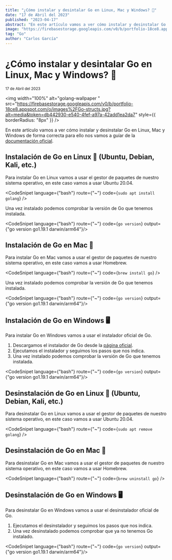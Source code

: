 ```yaml
---
title: "¿Cómo instalar y desintalar Go en Linux, Mac y Windows? 🤔"
date: "17 de Abril del 2023"
published: "2023-04-17"
abstract: "En este artículo vamos a ver cómo instalar y desinstalar Go en Linux, Mac y Windows de forma correcta y usando la forma oficial."
image: "https://firebasestorage.googleapis.com/v0/b/portfolio-18ce8.appspot.com/o/images%2FGo-structs.jpg?alt=media&token=db442930-e540-4fef-a97a-42add1ea2da7"
tag: "Go"
author: "Carlos García"
---
```


# ¿Cómo instalar y desintalar Go en Linux, Mac y Windows? 🤔

<small>17 de Abril del 2023</small>
<EditPost path="como-instalar-desinstalar-golang-linux-mac-windows" />

<img
  width="100%"
  alt="golang-wallpaper "
  src="https://firebasestorage.googleapis.com/v0/b/portfolio-18ce8.appspot.com/o/images%2FGo-structs.jpg?alt=media&token=db442930-e540-4fef-a97a-42add1ea2da7"
  style={{ borderRadius: "8px" }}
/>

En este artículo vamos a ver cómo instalar y desinstalar Go en Linux, Mac y Windows de forma correcta para ello nos vamos a guíar de la [documentación oficial](https://golang.org/doc/install).

## Instalación de Go en Linux 🐧 (Ubuntu, Debian, Kali, etc.)

Para instalar Go en Linux vamos a usar el gestor de paquetes de nuestro sistema operativo, en este caso vamos a usar Ubuntu 20.04.

<CodeSnipet language={"bash"} route={"~"} code={`sudo apt install golang`} />


Una vez instalado podemos comprobar la versión de Go que tenemos instalada.

<CodeSnipet language={"bash"} route={"~"} code={`go version`} output={"go version go1.19.1 darwin/arm64"}/>


## Instalación de Go en Mac 🍎

Para instalar Go en Mac vamos a usar el gestor de paquetes de nuestro sistema operativo, en este caso vamos a usar Homebrew.

<CodeSnipet language={"bash"} route={"~"} code={`brew install go`} />


Una vez instalado podemos comprobar la versión de Go que tenemos instalada.

<CodeSnipet language={"bash"} route={"~"} code={`go version`} output={"go version go1.19.1 darwin/arm64"}/>


## Instalación de Go en Windows 🖥️

Para instalar Go en Windows vamos a usar el instalador oficial de Go.

1. Descargamos el instalador de Go desde la [página oficial](https://golang.org/dl/).
2. Ejecutamos el instalador y seguimos los pasos que nos indica.
3. Una vez instalado podemos comprobar la versión de Go que tenemos instalada.

<CodeSnipet language={"bash"} route={"~"} code={`go version`} output={"go version go1.19.1 darwin/arm64"}/>

## Desinstalación de Go en Linux 🐧 (Ubuntu, Debian, Kali, etc.)

Para desinstalar Go en Linux vamos a usar el gestor de paquetes de nuestro sistema operativo, en este caso vamos a usar Ubuntu 20.04.

<CodeSnipet language={"bash"} route={"~"} code={`sudo apt remove golang`} />

## Desinstalación de Go en Mac 🍎

Para desinstalar Go en Mac vamos a usar el gestor de paquetes de nuestro sistema operativo, en este caso vamos a usar Homebrew.

<CodeSnipet language={"bash"} route={"~"} code={`brew uninstall go`} />

## Desinstalación de Go en Windows 🖥️

Para desinstalar Go en Windows vamos a usar el desinstalador oficial de Go.

1. Ejecutamos el desinstalador y seguimos los pasos que nos indica.
2. Una vez desinstalado podemos comprobar que ya no tenemos Go instalado.

<CodeSnipet language={"bash"} route={"~"} code={`go version`} output={"go version go1.19.1 darwin/arm64"}/>


